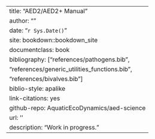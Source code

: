 ---
title: "AED2/AED2+ Manual"
author: ""
date: "`r Sys.Date()`"
site: bookdown::bookdown_site
documentclass: book
bibliography:  ["references/pathogens.bib",
              "references/generic_utilities_functions.bib",
              "references/bivalves.bib"]
biblio-style: apalike
link-citations: yes
github-repo: AquaticEcoDynamics/aed-science
url: ''
description: "Work in progress."
---